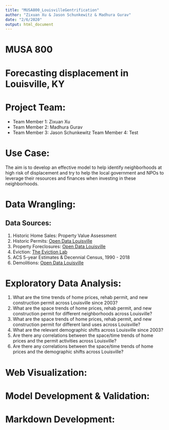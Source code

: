 ```yaml
---
title: "MUSA800_LouisvilleGentrification"
author: "Zixuan Xu & Jason Schunkewitz & Madhura Gurav"
date: "2/6/2020"
output: html_document
---
```


# MUSA 800 

# Forecasting displacement in Louisville, KY


# Project Team:

* Team Member 1: Zixuan Xu
* Team Member 2: Madhura Gurav
* Team Member 3: Jason Schunkewitz
Team Member 4: Test

# Use Case: 

The aim is to develop an effective model to help identify neighborhoods at high risk of displacement and try to help the local government and NPOs to leverage their resources and finances when investing in these neighborhoods.

# Data Wrangling:  
## Data Sources:  
1. Historic Home Sales: Property Value Assessment  
2. Historic Permits: [Open Data Louisville](https://data.louisvilleky.gov/dataset/all-permits)  
3. Property Foreclosures: [Open Data Louisville](https://data.louisvilleky.gov/dataset/property-foreclosures)  
4. Eviction: [The Eviction Lab](https://data-downloads.evictionlab.org/)  
5. ACS 5-year Estimates & Decennial Census, 1990 - 2018  
6. Demolitions: [Open Data Louisville](https://data.louisvilleky.gov/dataset/jefferson-county-demolitions)   

# Exploratory Data Analysis:

1. What are the time trends of home prices, rehab permit, and new construction permit across Louisville since 2003?
2. What are the space trends of home prices, rehab permit, and new construction permit for different neighborhoods across Louisville?
3. What are the space trends of home prices, rehab permit, and new construction permit for different land uses across Louisville?
4. What are the relevant demographic shifts across Louisville since 2003?
5. Are there any correlations between the space/time trends of home prices and the permit activities across Louisville?
6. Are there any correlations between the space/time trends of home prices and the demographic shifts across Louisville?

# Web Visualization:

# Model Development & Validation:

# Markdown Development:


